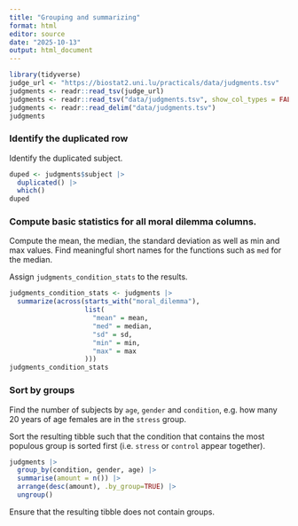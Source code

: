 ```yaml
---
title: "Grouping and summarizing"
format: html
editor: source
date: "2025-10-13"
output: html_document
---
```



```r
library(tidyverse)
judge_url <- "https://biostat2.uni.lu/practicals/data/judgments.tsv"
judgments <- readr::read_tsv(judge_url)
judgments <- readr::read_tsv("data/judgments.tsv", show_col_types = FALSE)
judgments <- readr::read_delim("data/judgments.tsv")
judgments
```

### Identify the duplicated row
Identify the duplicated subject.

```r
duped <- judgments$subject |> 
  duplicated() |> 
  which()
duped
```

### Compute basic statistics for all moral dilemma columns. 
Compute the mean, the median, the standard deviation as well as min and max values.
Find meaningful short names for the functions such as `med` for  the median.

Assign `judgments_condition_stats` to the results.

```r
judgments_condition_stats <- judgments |> 
  summarize(across(starts_with("moral_dilemma"),
                   list(
                     "mean" = mean,
                     "med" = median,
                     "sd" = sd,
                     "min" = min,
                     "max" = max
                   )))
judgments_condition_stats
```



### Sort by groups

Find the number of subjects by `age`, `gender` and `condition`, e.g. how many 20 years of age females are in the `stress` group. 

Sort the resulting tibble such that the condition that contains the most populous group is sorted first (i.e. `stress` or `control` appear together). 

```r
judgments |>
  group_by(condition, gender, age) |>
  summarise(amount = n()) |> 
  arrange(desc(amount), .by_group=TRUE) |> 
  ungroup()
```

Ensure that the resulting tibble does not contain groups.




